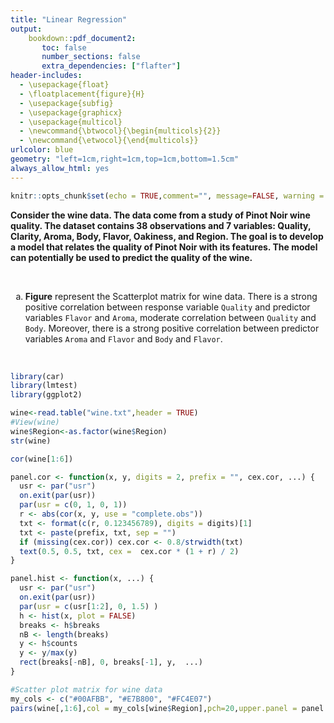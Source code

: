 ```yaml
---
title: "Linear Regression"
output: 
    bookdown::pdf_document2:
       toc: false
       number_sections: false
       extra_dependencies: ["flafter"]
header-includes: 
  - \usepackage{float}
  - \floatplacement{figure}{H}
  - \usepackage{subfig}
  - \usepackage{graphicx}
  - \usepackage{multicol}
  - \newcommand{\btwocol}{\begin{multicols}{2}}
  - \newcommand{\etwocol}{\end{multicols}}
urlcolor: blue
geometry: "left=1cm,right=1cm,top=1cm,bottom=1.5cm"
always_allow_html: yes
---
```


```r
knitr::opts_chunk$set(echo = TRUE,comment="", message=FALSE, warning = FALSE)
```

**Consider the wine data. The data come from a study of Pinot Noir
wine quality. The dataset contains 38 observations and 7 variables: Quality, Clarity, Aroma, Body, Flavor, Oakiness, and Region. The goal is to develop a model that relates the quality of Pinot Noir with its features. The model can potentially be used to predict the quality of the wine.**

&nbsp;

a) **Figure** represent the Scatterplot matrix for wine data. There is a strong positive correlation between response variable `Quality` and predictor variables `Flavor` and `Aroma`, moderate correlation between `Quality` and `Body`. Moreover, there is a strong positive correlation between predictor variables `Aroma` and `Flavor` and `Body` and `Flavor`.

&nbsp;

```r
library(car)
library(lmtest)
library(ggplot2)

wine<-read.table("wine.txt",header = TRUE)
#View(wine)
wine$Region<-as.factor(wine$Region)
str(wine)

cor(wine[1:6])

panel.cor <- function(x, y, digits = 2, prefix = "", cex.cor, ...) {
  usr <- par("usr")
  on.exit(par(usr))
  par(usr = c(0, 1, 0, 1))
  r <- abs(cor(x, y, use = "complete.obs"))
  txt <- format(c(r, 0.123456789), digits = digits)[1]
  txt <- paste(prefix, txt, sep = "")
  if (missing(cex.cor)) cex.cor <- 0.8/strwidth(txt)
  text(0.5, 0.5, txt, cex =  cex.cor * (1 + r) / 2)
}

panel.hist <- function(x, ...) {
  usr <- par("usr")
  on.exit(par(usr))
  par(usr = c(usr[1:2], 0, 1.5) )
  h <- hist(x, plot = FALSE)
  breaks <- h$breaks
  nB <- length(breaks)
  y <- h$counts
  y <- y/max(y)
  rect(breaks[-nB], 0, breaks[-1], y,  ...)
}

#Scatter plot matrix for wine data
my_cols <- c("#00AFBB", "#E7B800", "#FC4E07")
pairs(wine[,1:6],col = my_cols[wine$Region],pch=20,upper.panel = panel.cor,diag.panel  = panel.hist,oma=c(2,2,2,2))

```

&nbsp;
